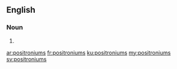 ==English==

===Noun===
{{head|en|noun plural form}}

# {{plural of|positronium|lang=en}}

[[ar:positroniums]]
[[fr:positroniums]]
[[ku:positroniums]]
[[my:positroniums]]
[[sv:positroniums]]